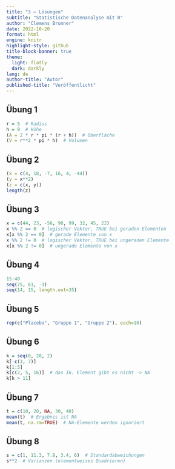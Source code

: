 ```yaml
---
title: "3 – Lösungen"
subtitle: "Statistische Datenanalyse mit R"
author: "Clemens Brunner"
date: 2022-10-20
format: html
engine: knitr
highlight-style: github
title-block-banner: true
theme:
  light: flatly
  dark: darkly
lang: de
author-title: "Autor"
published-title: "Veröffentlicht"
---
```


## Übung 1

```r
r = 5  # Radius
h = 9  # Höhe
(A = 2 * r * pi * (r + h))  # Oberfläche
(V = r**2 * pi * h)  # Volumen
```


## Übung 2

```r
(x = c(4, 18, -7, 16, 4, -44))
(y = x**2)
(z = c(x, y))
length(z)
```


## Übung 3

```r
x = c(44, 23, -56, 98, 99, 32, 45, 22)
x %% 2 == 0  # logischer Vektor, TRUE bei geraden Elementen
x[x %% 2 == 0]  # gerade Elemente von x
x %% 2 != 0  # logischer Vektor, TRUE bei ungeraden Elemente
x[x %% 2 != 0]  # ungerade Elemente von x
```


## Übung 4

```r
15:40
seq(75, 61, -3)
seq(14, 15, length.out=35)
```


## Übung 5

```r
rep(c("Placebo", "Gruppe 1", "Gruppe 2"), each=10)
```


## Übung 6

```r
k = seq(0, 20, 2)
k[-c(3, 7)]
k[1:5]
k[c(2, 5, 16)]  # das 16. Element gibt es nicht -> NA
k[k > 11]
```


## Übung 7

```r
t = c(10, 20, NA, 30, 40)
mean(t)  # Ergebnis ist NA
mean(t, na.rm=TRUE)  # NA-Elemente werden ignoriert
```


## Übung 8

```r
s = c(1, 11.3, 7.8, 3.4, 6)  # Standardabweichungen
s**2  # Varianzen (elementweises Quadrieren)
```

